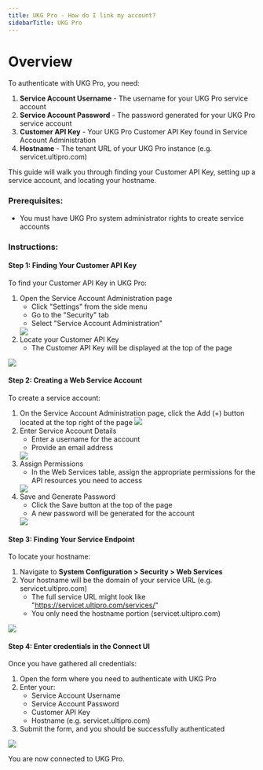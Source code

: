 ```yaml
---
title: UKG Pro - How do I link my account?
sidebarTitle: UKG Pro
---
```


# Overview

To authenticate with UKG Pro, you need:
1. **Service Account Username** - The username for your UKG Pro service account
2. **Service Account Password** - The password generated for your UKG Pro service account
3. **Customer API Key** - Your UKG Pro Customer API Key found in Service Account Administration
4. **Hostname** - The tenant URL of your UKG Pro instance (e.g. servicet.ultipro.com)

This guide will walk you through finding your Customer API Key, setting up a service account, and locating your hostname.

### Prerequisites:

- You must have UKG Pro system administrator rights to create service accounts

### Instructions:

#### Step 1: Finding Your Customer API Key

To find your Customer API Key in UKG Pro:

1. Open the Service Account Administration page
   - Click "Settings" from the side menu
   - Go to the "Security" tab
   - Select "Service Account Administration"
   <img src="/integrations/all/ukg-pro/service-account-tab.png"/>
2. Locate your Customer API Key
   - The Customer API Key will be displayed at the top of the page

<img src="/integrations/all/ukg-pro/service-account.png"/>

#### Step 2: Creating a Web Service Account

To create a service account:

1. On the Service Account Administration page, click the Add (+) button located at the top right of the page
   <img src="/integrations/all/ukg-pro/add-service-account.png"/>
2. Enter Service Account Details
   - Enter a username for the account
   - Provide an email address
   <img src="/integrations/all/ukg-pro/service-account-details.png"/>
3. Assign Permissions
   - In the Web Services table, assign the appropriate permissions for the API resources you need to access
   <img src="/integrations/all/ukg-pro/service-account-permissions.png"/>
4. Save and Generate Password
   - Click the Save button at the top of the page
   - A new password will be generated for the account
   <img src="/integrations/all/ukg-pro/generate-password.png"/>

#### Step 3: Finding Your Service Endpoint

To locate your hostname:
1. Navigate to **System Configuration > Security > Web Services**
2. Your hostname will be the domain of your service URL (e.g. servicet.ultipro.com)
   - The full service URL might look like "https://servicet.ultipro.com/services/"
   - You only need the hostname portion (servicet.ultipro.com)

<img src="/integrations/all/ukg-pro/web-services.png"/>

#### Step 4: Enter credentials in the Connect UI

Once you have gathered all credentials:
1. Open the form where you need to authenticate with UKG Pro
2. Enter your:
   - Service Account Username
   - Service Account Password
   - Customer API Key
   - Hostname (e.g. servicet.ultipro.com)
3. Submit the form, and you should be successfully authenticated

<img src="/integrations/all/ukg-pro/form.png"/>

You are now connected to UKG Pro.
